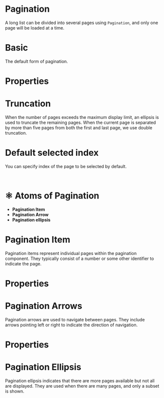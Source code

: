 
<Meta of={PaginationStories} />

<h1 style={{ fontSize: "3rem" }}>Pagination</h1>

A long list can be divided into several pages using `Pagination`, and only one page will be loaded at a time.

# Basic

The default form of pagination.

<Primary />

# Properties

<Controls />

# Truncation

When the number of pages exceeds the maximum display limit, an ellipsis is used to truncate the remaining pages.
When the current page is separated by more than five pages from both the first and last page, we use double truncation.

<Canvas of={PaginationStories.Truncation} />

# Default selected index

You can specify index of the page to be selected by default.

<Canvas of={PaginationStories.Current} />

<br />

# ⚛️ Atoms of Pagination

- **Pagination Item**
- **Pagination Arrow**
- **Pagination ellipsis**

# Pagination Item

Pagination items represent individual pages within the pagination component.
They typically consist of a number or some other identifier to indicate the page.

<Canvas of={PaginationStories.Item} />

# Properties

<Controls of={PaginationStories.Item} />

# Pagination Arrows

Pagination arrows are used to navigate between pages. They include arrows pointing left or right to indicate the direction of navigation.

<Canvas of={PaginationStories.Prev} />

# Properties

<Controls of={PaginationStories.Prev} />

# Pagination Ellipsis

Pagination ellipsis indicates that there are more pages available but not all are displayed. They are used when there are many pages, and only a subset is shown.

<Canvas of={PaginationStories.Ellipsis} />
